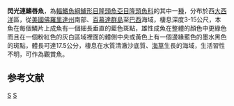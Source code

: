 {{Speciesbox 
| taxon = Xyrichtys splendens
| authority = [[Castelnau|Castelnau]], 1855
| status = LC
| status_system = IUCN3.1
| synonyms = *''Xyrichthys splendens''<br /><small>Castelnau, 1855</small>
*''Hemipteronotus splendens''<br /><small>Castelnau, 1855</small>
*''Hemipteronotus ventralis''<br /><small>Bean, 1891</small>
*''Xyrichtys ventralis''<br /><small>Bean, 1891</small>
}}

'''閃光連鰭唇魚'''，為[[輻鰭魚綱|輻鰭魚綱]][[鱸形目|鱸形目]][[隆頭魚亞目|隆頭魚亞目]][[隆頭魚科|隆頭魚科]]的其中一[[種|種]]，分布於西[[大西洋|大西洋]]區，從[[美國|美國]][[佛羅里達州|佛羅里達州]]南部、[[百慕達群島|百慕達群島]]至[[巴西|巴西]]海域，棲息深度3-15公尺，本魚在每個鱗片上成魚有一個細長垂直的藍色斑點，雄性成魚在整體的顏色中更綠色而且在一個粉紅色的灰白區域裡面的體側中央或黃色上有一個邊緣藍色的墨水黑色的斑點，體長可達17.5公分，棲息在水質清澈沙底質、[[海草|海草]]生長的海域，生活習性不明，可作為觀賞魚。

==参考文献==
{{reflist}}
{{Taxonbar}}

[[Category:觀賞魚|S]]
[[Category:連鰭唇魚屬|S]]